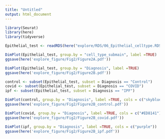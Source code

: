```yaml
---
title: "Untitled"
output: html_document
---
```


```r
library(Seurat)
library(here)
library(tidyverse)
```

```r
Epithelial_test <- readRDS(here("explore/RDS/06_Epithelial_celltype.RDS"))
```

```r
DimPlot(Epithelial_test, group.by = "cell_type_submain", label =TRUE)
ggsave(here('explore_figure/Fig2/Figure2A.pdf')) 
```

```r
DimPlot(Epithelial_test, group.by = "Diagnosis", label =TRUE)
ggsave(here('explore_figure/Fig2/Figure2B.pdf')) 

```

```r
control <- subset(Epithelial_test, subset = Diagnosis == "Control")
covid <- subset(Epithelial_test, subset = Diagnosis == "COVID")
ipf <- subset(Epithelial_test, subset = Diagnosis == "IPF")
```

```r
DimPlot(control, group.by = "Diagnosis", label =TRUE, cols = c("skyblue"))
ggsave(here('explore_figure/Fig2/Figure2B_control.pdf')) 

DimPlot(covid, group.by = "Diagnosis", label =TRUE, cols = c("#ED8141"))
ggsave(here('explore_figure/Fig2/Figure2B_covid.pdf')) 

DimPlot(ipf, group.by = "Diagnosis", label =TRUE, cols = c("purple"))
ggsave(here('explore_figure/Fig2/Figure2B_ipf.pdf')) 


```




